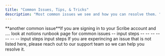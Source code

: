 ```yaml
---
title: "Common Issues, Tips, & Tricks"
description: "Most common issues we see and how you can resolve them. "
---
```


<Accordion title="One-Time Accessibility Issues" icon="flag-pennant">
  <Steps>
    <Step title="New Step">
      **another common issue**If you are signing in to your Scribe account and ....
    </Step>
    <Step title="New Step">
      look at notions runbook page for common issues
    </Step>
    <Step title="New Step">
      -- input steps
    </Step>
  </Steps>
</Accordion>

<Accordion title="another common issue" icon="flag-pennant" iconType="regular">
  <Steps>
    <Step title="New Step">
      --
    </Step>
    <Step title="New Step">
      --
    </Step>
  </Steps>
</Accordion>

<Accordion title="another common issue" icon="flag-pennant">
  <Steps>
    <Step title="New Step">
      --
    </Step>
    <Step title="New Step">
      --
    </Step>
  </Steps>
</Accordion>

<Accordion title="another common issue" icon="flag-pennant">
  <Steps>
    <Step title="New Step">
      --
    </Step>
    <Step title="New Step">
      --
    </Step>
    <Step title="New Step">
      --
    </Step>
  </Steps>
</Accordion>

<Accordion title="another common issue" icon="flag-pennant">
  <Steps>
    <Step title="New Step">
      input steps
    </Step>
    <Step title="New Step">
      input steps
    </Step>
  </Steps>
</Accordion>

<Tip>
  If you are experincing an issue that is not listed here, please reach out to our support team so we can help you resolve it.
</Tip>